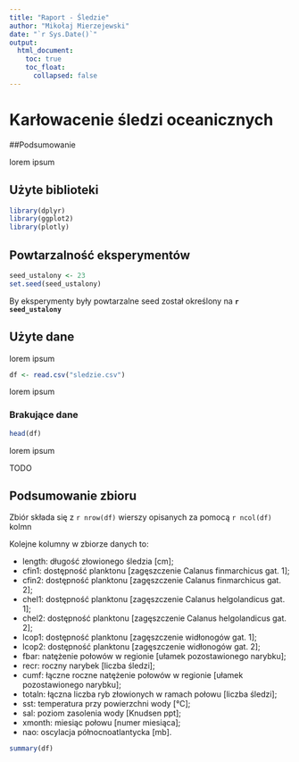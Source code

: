 ---
title: "Raport - Śledzie"
author: "Mikołaj Mierzejewski"
date: "`r Sys.Date()`"
output: 
  html_document:
    toc: true
    toc_float:
      collapsed: false
---

# Karłowacenie śledzi oceanicznych

##Podsumowanie

lorem ipsum

## Użyte biblioteki

```{r biblioteki, warning=FALSE, message=FALSE}
library(dplyr)
library(ggplot2)
library(plotly)
```

## Powtarzalność eksperymentów
```{r seed, echo=FALSE, warning=FALSE, message=FALSE}
seed_ustalony <- 23
set.seed(seed_ustalony)
```

By eksperymenty były powtarzalne seed został określony na **`r seed_ustalony`**

## Użyte dane

lorem ipsum

```{r wczytywanie_danych, cache=TRUE}
df <- read.csv("sledzie.csv")
```

lorem ipsum

### Brakujące dane
```{r podgląd danych, echo=FALSE}
head(df)
```

lorem ipsum

TODO

## Podsumowanie zbioru

Zbiór składa się z `r nrow(df)` wierszy opisanych za pomocą `r ncol(df)` kolmn

Kolejne kolumny w zbiorze danych to:

* length: długość złowionego śledzia [cm];
* cfin1: dostępność planktonu [zagęszczenie Calanus finmarchicus gat. 1];
* cfin2: dostępność planktonu [zagęszczenie Calanus finmarchicus gat. 2];
* chel1: dostępność planktonu [zagęszczenie Calanus helgolandicus gat. 1];
* chel2: dostępność planktonu [zagęszczenie Calanus helgolandicus gat. 2];
* lcop1: dostępność planktonu [zagęszczenie widłonogów gat. 1];
* lcop2: dostępność planktonu [zagęszczenie widłonogów gat. 2];
* fbar: natężenie połowów w regionie [ułamek pozostawionego narybku];
* recr: roczny narybek [liczba śledzi];
* cumf: łączne roczne natężenie połowów w regionie [ułamek pozostawionego narybku];
* totaln: łączna liczba ryb złowionych w ramach połowu [liczba śledzi];
* sst: temperatura przy powierzchni wody [°C];
* sal: poziom zasolenia wody [Knudsen ppt];
* xmonth: miesiąc połowu [numer miesiąca];
* nao: oscylacja północnoatlantycka [mb].

```{r summary, echo=FALSE}
summary(df)
```

